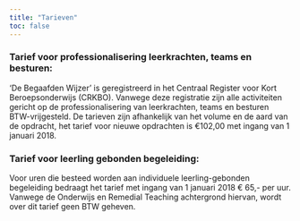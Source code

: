 ```yaml
---
title: "Tarieven"
toc: false
---
```


### Tarief voor professionalisering leerkrachten, teams en besturen:

'De Begaafden Wijzer' is geregistreerd in het Centraal Register voor Kort Beroepsonderwijs (CRKBO). Vanwege deze registratie zijn alle activiteiten gericht op de professionalisering van leerkrachten, teams en besturen BTW-vrijgesteld. De tarieven zijn afhankelijk van het volume en de aard van de opdracht, het tarief voor nieuwe opdrachten is €102,00 met ingang van 1 januari 2018.

### Tarief voor leerling gebonden begeleiding:

Voor uren die besteed worden aan individuele leerling-gebonden begeleiding bedraagt het tarief met ingang van 1 januari 2018 € 65,- per uur. Vanwege de Onderwijs en Remedial Teaching achtergrond hiervan, wordt over dit tarief geen BTW geheven.